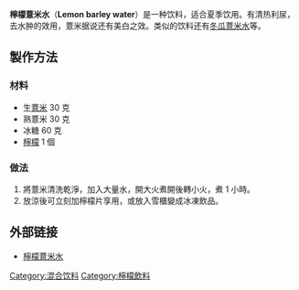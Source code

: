'''檸檬薏米水'''（'''Lemon barley water'''）是一种饮料，适合夏季饮用。有清热利尿，去水肿的效用，薏米据说还有美白之效。类似的饮料还有[[冬瓜薏米水|冬瓜薏米水]]等。

==製作方法==
===材料===
*生[[薏米|薏米]]  30 克
*熟薏米  30 克
*冰糖  60 克
*[[檸檬|檸檬]]  1 個

===做法===
#將薏米清洗乾淨，加入大量水，開大火煮開後轉小火，煮 1 小時。
#放涼後可立刻加檸檬片享用，或放入雪櫃變成冰凍飲品。

==外部链接==
*[https://web.archive.org/web/20060712151317/http://hecon.nyss.edu.hk/hecon_2/main2_4.htm 檸檬薏米水]
{{Drink-stub}}
[[Category:混合饮料|Category:混合饮料]]
[[Category:檸檬飲料|Category:檸檬飲料]]